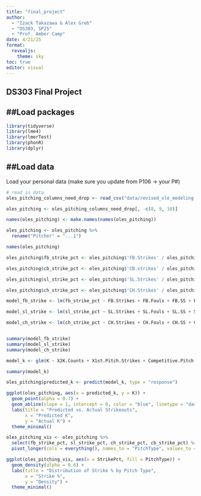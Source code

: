 ```yaml
---
title: "final_project"
author: 
  - "Izack Takazawa & Alex Greb"
  - "DS303, SP25"
  - "Prof. Amber Camp"
date: 4/21/25
format:
  revealjs: 
    theme: sky
toc: true
editor: visual
---
```


## DS303 Final Project

## ##Load packages

```r
library(tidyverse) 
library(lme4) 
library(lmerTest)
library(phonR)
library(dplyr)
```

## ##Load data

Load your personal data (make sure you update from P106 -\> your P#)

```r
# read in data
oles_pitching_columns_need_drop <- read_csv("data/revised_ole_modeling.csv")

oles_pitching <- oles_pitching_columns_need_drop[, -c(8, 9, 10)]

names(oles_pitching) <- make.names(names(oles_pitching))

oles_pitching <- oles_pitching %>%
  rename("Pitcher" = "...1")

names(oles_pitching)
```

```r
oles_pitching$fb_strike_pct <- oles_pitching$'FB.Strikes' / oles_pitching$'FB.TOT'

oles_pitching$cb_strike_pct <- oles_pitching$'CB.strikes' / oles_pitching$'CB.total'

oles_pitching$sl_strike_pct <- oles_pitching$'SL.Strikes' / oles_pitching$'SL.TOT'

oles_pitching$ch_strike_pct <- oles_pitching$'CH.Strikes' / oles_pitching$'CH.TOT'

```

```r
model_fb_strike <- lm(fb_strike_pct ~ FB.Strikes + FB.Fouls + FB.SS + FB.CS, data = oles_pitching)

model_sl_strike <- lm(sl_strike_pct ~ SL.Strikes + SL.Fouls + SL.SS + SL.CS, data = oles_pitching)

model_ch_strike <- lm(ch_strike_pct ~ CH.Strikes + CH.Fouls + CH.SS + CH.CS, data = oles_pitching)


summary(model_fb_strike)
summary(model_sl_strike)
summary(model_ch_strike)
```

```r
model_k <- glm(K ~ X2K.Counts + X1st.Pitch.Strikes + Competitive.Pitch. + Strike. + X2.3.Strikes + BF + CS., data = oles_pitching, family = poisson)

summary(model_k)

```

```r
oles_pitching$predicted_k <- predict(model_k, type = "response")

ggplot(oles_pitching, aes(x = predicted_k, y = K)) +
  geom_point(alpha = 0.7) +
  geom_abline(slope = 1, intercept = 0, color = "blue", linetype = "dashed") +
  labs(title = "Predicted vs. Actual Strikeouts",
       x = "Predicted K",
       y = "Actual K") +
  theme_minimal()

```

```r
oles_pitching_vis <- oles_pitching %>%
  select(fb_strike_pct, sl_strike_pct, ch_strike_pct, cb_strike_pct) %>%
  pivot_longer(cols = everything(), names_to = "PitchType", values_to = "StrikePct")

ggplot(oles_pitching_vis, aes(x = StrikePct, fill = PitchType)) +
  geom_density(alpha = 0.6) +
  labs(title = "Distribution of Strike % by Pitch Type",
       x = "Strike %",
       y = "Density") +
  theme_minimal()

```

```r


```
